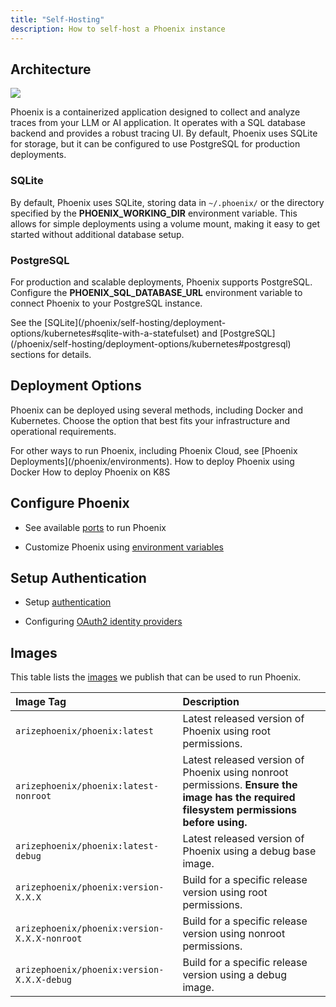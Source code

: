 ```yaml
---
title: "Self-Hosting"
description: How to self-host a Phoenix instance
---
```


## Architecture

<Frame caption="Phoenix running on your virtual private cloud">
  <img src="https://storage.googleapis.com/arize-phoenix-assets/assets/images/phoenix-docs-images/8a36a30e-image.jpeg" />
</Frame>

Phoenix is a containerized application designed to collect and analyze traces from your LLM or AI application. It operates with a SQL database backend and provides a robust tracing UI. By default, Phoenix uses SQLite for storage, but it can be configured to use PostgreSQL for production deployments.

### SQLite

By default, Phoenix uses SQLite, storing data in `~/.phoenix/` or the directory specified by the **PHOENIX\_WORKING\_DIR** environment variable. This allows for simple deployments using a volume mount, making it easy to get started without additional database setup.

### PostgreSQL

For production and scalable deployments, Phoenix supports PostgreSQL. Configure the **PHOENIX\_SQL\_DATABASE\_URL** environment variable to connect Phoenix to your PostgreSQL instance.

<Info>
  See the [SQLite](/phoenix/self-hosting/deployment-options/kubernetes#sqlite-with-a-statefulset) and [PostgreSQL](/phoenix/self-hosting/deployment-options/kubernetes#postgresql) sections for details.
</Info>

## Deployment Options

Phoenix can be deployed using several methods, including Docker and Kubernetes. Choose the option that best fits your infrastructure and operational requirements.

<Info>
  For other ways to run Phoenix, including Phoenix Cloud, see [Phoenix Deployments](/phoenix/environments).
</Info>

<Columns cols={2}>
  <Card title="Docker" href="/phoenix/self-hosting/deployment-options/docker" icon="docker" horizontal>
    How to deploy Phoenix using Docker
  </Card>
  <Card title="Kubernetes" href="/phoenix/self-hosting/deployment-options/kubernetes" icon="rocket-launch" horizontal>
    How to deploy Phoenix on K8S
  </Card>
</Columns>

## Configure Phoenix

* See available [ports](/phoenix/self-hosting/configuration#ports) to run Phoenix

* Customize Phoenix using [environment variables](/phoenix/self-hosting/configuration#environment-variables)

## Setup Authentication

* Setup [authentication](/phoenix/self-hosting/features/authentication)

* Configuring [OAuth2 identity providers](/phoenix/self-hosting/features/authentication#configuring-oauth2-identity-providers)

## Images

This table lists the [images](https://hub.docker.com/r/arizephoenix/phoenix/tags) we publish that can be used to run Phoenix.

| Image Tag                                    | Description                                                                                                                              |
| :-------------------------------------------- | :---------------------------------------------------------------------------------------------------------------------------------------- |
| `arizephoenix/phoenix:latest`                | Latest released version of Phoenix using root permissions.                                                                               |
| `arizephoenix/phoenix:latest-nonroot`        | Latest released version of Phoenix using nonroot permissions. **Ensure the image has the required filesystem permissions before using.** |
| `arizephoenix/phoenix:latest-debug`          | Latest released version of Phoenix using a debug base image.                                                                             |
| `arizephoenix/phoenix:version-X.X.X`         | Build for a specific release version using root permissions.                                                                             |
| `arizephoenix/phoenix:version-X.X.X-nonroot` | Build for a specific release version using nonroot permissions.                                                                          |
| `arizephoenix/phoenix:version-X.X.X-debug`   | Build for a specific release version using a debug image.                                                                                |
